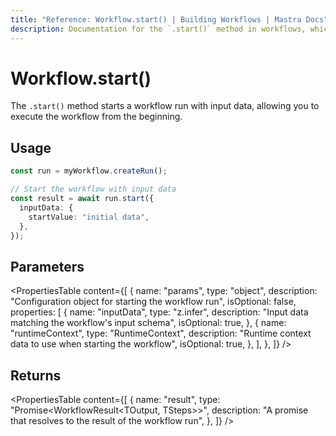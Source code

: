 ```yaml
---
title: "Reference: Workflow.start() | Building Workflows | Mastra Docs"
description: Documentation for the `.start()` method in workflows, which starts a workflow run with input data.
---
```


# Workflow.start()

The `.start()` method starts a workflow run with input data, allowing you to execute the workflow from the beginning.

## Usage

```typescript
const run = myWorkflow.createRun();

// Start the workflow with input data
const result = await run.start({
  inputData: {
    startValue: "initial data",
  },
});
```

## Parameters
<PropertiesTable
  content={[
    {
      name: "params",
      type: "object",
      description: "Configuration object for starting the workflow run",
      isOptional: false,
      properties: [
        {
          name: "inputData",
          type: "z.infer<TInput>",
          description: "Input data matching the workflow's input schema",
          isOptional: true,
        },
        {
          name: "runtimeContext",
          type: "RuntimeContext",
          description: "Runtime context data to use when starting the workflow",
          isOptional: true,
        },
      ],
    },
  ]}
/>

## Returns

<PropertiesTable
  content={[
    {
      name: "result",
      type: "Promise<WorkflowResult<TOutput, TSteps>>",
      description: "A promise that resolves to the result of the workflow run",
    },
  ]}
/>
